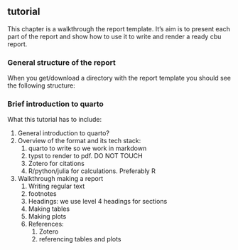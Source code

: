 ## tutorial

This chapter is a walkthrough the report template. It's aim is to present each part of the report and show how to use it to write and render a ready cbu report.

### General structure of the report

When you get/download a directory with the report template you should see the following structure:

### Brief introduction to quarto

What this tutorial has to include:

1.  General introduction to quarto?
2.  Overview of the format and its tech stack:
    1.  quarto to write so we work in markdown
    2.  typst to render to pdf. DO NOT TOUCH
    3.  Zotero for citations
    4.  R/python/julia for calculations. Preferably R
3.  Walkthrough making a report
    1.  Writing regular text
    2.  footnotes
    3.  Headings: we use level 4 headings for sections
    4.  Making tables
    5.  Making plots
    6.  References:
        1.  Zotero
        2.  referencing tables and plots